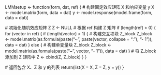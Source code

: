 LMMsetup <- function(form, dat, ref) {
  # 构建固定效应矩阵 X 和响应变量 y
  X <- model.matrix(form, data = dat)
  y <- model.response(model.frame(form, data = dat))
  
  # 初始化随机效应矩阵 Z
  Z <- NULL
  # 根据 ref 构建 Z 矩阵
  if (length(ref) > 0) {
    for (vector in ref) {
      if (length(vector) > 1) {
        # 构建交互项块 Z_block
        Z_block <- model.matrix(as.formula(paste("~", paste(vector, collapse = ":"), "- 1")), data = dat)
      } else {
        # 构建单变量块 Z_block
        Z_block <- model.matrix(as.formula(paste("~", vector, "- 1")), data = dat)
      }
      # 将 Z_block 添加到 Z 矩阵中
      Z <- cbind(Z, Z_block)
    }
  }
  
  # 返回包含 X、Z 和 y 的列表
  return(list(X = X, Z = Z, y = y))
}

